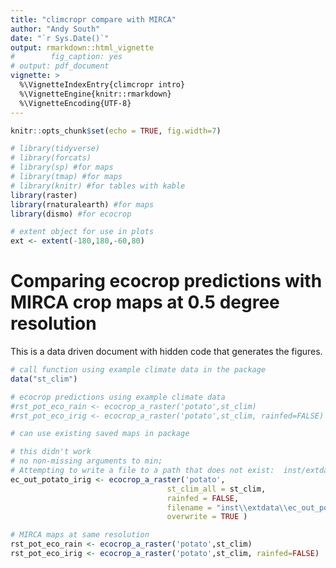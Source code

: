 ```yaml
---
title: "climcropr compare with MIRCA"
author: "Andy South"
date: "`r Sys.Date()`"
output: rmarkdown::html_vignette
#        fig_caption: yes
# output: pdf_document        
vignette: >
  %\VignetteIndexEntry{climcropr intro}
  %\VignetteEngine{knitr::rmarkdown}
  %\VignetteEncoding{UTF-8}
---
```



```r
knitr::opts_chunk$set(echo = TRUE, fig.width=7)

# library(tidyverse)
# library(forcats)
# library(sp) #for maps
# library(tmap) #for maps
# library(knitr) #for tables with kable
library(raster)
library(rnaturalearth) #for maps
library(dismo) #for ecocrop

# extent object for use in plots
ext <- extent(-180,180,-60,80)

```

# Comparing ecocrop predictions with MIRCA crop maps at 0.5 degree resolution

This is a data driven document with hidden code that generates the figures. 



```r

# call function using example climate data in the package
data("st_clim")

# ecocrop predictions using example climate data
#rst_pot_eco_rain <- ecocrop_a_raster('potato',st_clim)
#rst_pot_eco_irig <- ecocrop_a_raster('potato',st_clim, rainfed=FALSE)

# can use existing saved maps in package

# this didn't work 
# no non-missing arguments to min;
# Attempting to write a file to a path that does not exist:  inst/extdata
ec_out_potato_irig <- ecocrop_a_raster('potato', 
                                   st_clim_all = st_clim, 
                                   rainfed = FALSE, 
                                   filename = "inst\\extdata\\ec_out_potato_irig",
                                   overwrite = TRUE )

# MIRCA maps at same resolution
rst_pot_eco_rain <- ecocrop_a_raster('potato',st_clim)
rst_pot_eco_irig <- ecocrop_a_raster('potato',st_clim, rainfed=FALSE)

```



```r


```
